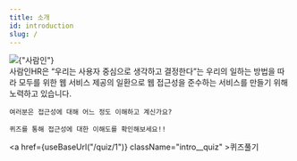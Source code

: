 ```yaml
---
title: 소개
id: introduction
slug: /
---
```


<div className={`intro__wrapper`}>
  <img src={useBaseUrl("/img/a11y/saramin.png")} alt={"사람인"} />
  
  <div className="intro">
    사람인HR은 “우리는 사용자 중심으로 생각하고 결정한다”는 우리의 일하는 방법을 따라 모두를
    위한 웹 서비스 제공의 일환으로 웹 접근성을 준수하는 서비스를 만들기 위해 노력하고 있습니다.
  
    여러분은 접근성에 대해 어느 정도 이해하고 계신가요?
  
    퀴즈를 통해 접근성에 대한 이해도를 확인해보세요!!
  </div>
  
  <a href={useBaseUrl("/quiz/1")} className="intro__quiz" >퀴즈풀기</a>
</div>